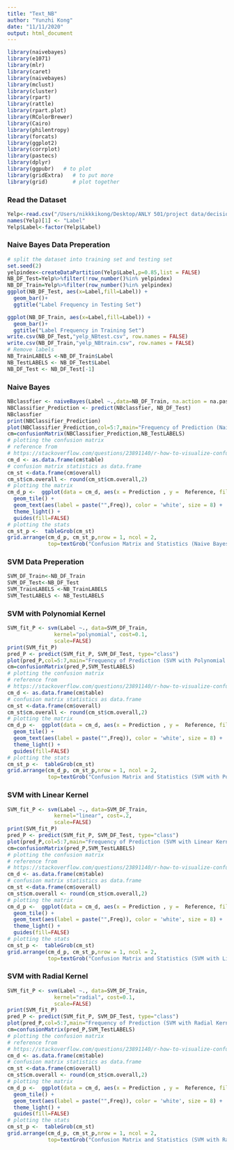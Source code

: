 ```yaml
---
title: "Text_NB"
author: "Yunzhi Kong"
date: "11/11/2020"
output: html_document
---
```


```r
library(naivebayes)
library(e1071)
library(mlr)
library(caret)
library(naivebayes)
library(mclust)
library(cluster)
library(rpart)
library(rattle)
library(rpart.plot)
library(RColorBrewer)
library(Cairo)
library(philentropy)
library(forcats)
library(ggplot2)
library(corrplot)
library(pastecs)
library(dplyr)
library(ggpubr)   # to plot
library(gridExtra)   # to put more
library(grid)        # plot together
```


### Read the Dataset

```r
Yelp<-read.csv("/Users/nikkkikong/Desktop/ANLY 501/project data/decision tree/yelpRT_STEM.csv")
names(Yelp)[1] <- "Label"
Yelp$Label<-factor(Yelp$Label)
```

### Naive Bayes Data Preperation

```r
# split the dataset into training set and testing set
set.seed(2)
yelpindex<-createDataPartition(Yelp$Label,p=0.85,list = FALSE)
NB_DF_Test=Yelp%>%filter(!row_number()%in% yelpindex)
NB_DF_Train=Yelp%>%filter(row_number()%in% yelpindex)
ggplot(NB_DF_Test, aes(x=Label,fill=Label)) +
  geom_bar()+
  ggtitle("Label Frequency in Testing Set")

ggplot(NB_DF_Train, aes(x=Label,fill=Label)) +
  geom_bar()+
  ggtitle("Label Frequency in Training Set")
write.csv(NB_DF_Test,"yelp_NBtest.csv", row.names = FALSE)
write.csv(NB_DF_Train,"yelp_NBtrain.csv", row.names = FALSE)
# Remove labels 
NB_TrainLABELS <-NB_DF_Train$Label
NB_TestLABELS <- NB_DF_Test$Label
NB_DF_Test <- NB_DF_Test[-1] 
```

### Naive Bayes 

```r
NBclassfier <- naiveBayes(Label ~.,data=NB_DF_Train, na.action = na.pass)
NBClassifier_Prediction <- predict(NBclassfier, NB_DF_Test)
NBclassfier
print(NBClassifier_Prediction)
plot(NBClassifier_Prediction,col=5:7,main="Frequency of Prediction (Naive Bayes)")
cm=confusionMatrix(NBClassifier_Prediction,NB_TestLABELS)
# plotting the confusion matrix
# reference from 
# https://stackoverflow.com/questions/23891140/r-how-to-visualize-confusion-matrix-using-the-caret-package/42940553
cm_d <- as.data.frame(cm$table)
# confusion matrix statistics as data.frame
cm_st <-data.frame(cm$overall)
cm_st$cm.overall <- round(cm_st$cm.overall,2)
# plotting the matrix
cm_d_p <-  ggplot(data = cm_d, aes(x = Prediction , y =  Reference, fill = Freq))+
  geom_tile() +
  geom_text(aes(label = paste("",Freq)), color = 'white', size = 8) +
  theme_light() +
  guides(fill=FALSE) 
# plotting the stats
cm_st_p <-  tableGrob(cm_st)
grid.arrange(cm_d_p, cm_st_p,nrow = 1, ncol = 2, 
             top=textGrob("Confusion Matrix and Statistics (Naive Bayes)",gp=gpar(fontsize=15,font=1)))
```


### SVM Data Preperation 

```r
SVM_DF_Train<-NB_DF_Train
SVM_DF_Test<-NB_DF_Test
SVM_TrainLABELS <-NB_TrainLABELS
SVM_TestLABELS <- NB_TestLABELS
```


### SVM with Polynomial Kernel

```r
SVM_fit_P <- svm(Label ~., data=SVM_DF_Train, 
               kernel="polynomial", cost=0.1, 
               scale=FALSE)
print(SVM_fit_P)
pred_P <- predict(SVM_fit_P, SVM_DF_Test, type="class")
plot(pred_P,col=5:7,main="Frequency of Prediction (SVM with Polynomial Kernel)")
cm=confusionMatrix(pred_P,SVM_TestLABELS)
# plotting the confusion matrix
# reference from 
# https://stackoverflow.com/questions/23891140/r-how-to-visualize-confusion-matrix-using-the-caret-package/42940553
cm_d <- as.data.frame(cm$table)
# confusion matrix statistics as data.frame
cm_st <-data.frame(cm$overall)
cm_st$cm.overall <- round(cm_st$cm.overall,2)
# plotting the matrix
cm_d_p <-  ggplot(data = cm_d, aes(x = Prediction , y =  Reference, fill = Freq))+
  geom_tile() +
  geom_text(aes(label = paste("",Freq)), color = 'white', size = 8) +
  theme_light() +
  guides(fill=FALSE) 
# plotting the stats
cm_st_p <-  tableGrob(cm_st)
grid.arrange(cm_d_p, cm_st_p,nrow = 1, ncol = 2, 
             top=textGrob("Confusion Matrix and Statistics (SVM with Polynomial Kernel)",gp=gpar(fontsize=15,font=1)))
```


### SVM with Linear Kernel

```r
SVM_fit_P <- svm(Label ~., data=SVM_DF_Train, 
               kernel="linear", cost=.2, 
               scale=FALSE)
print(SVM_fit_P)
pred_P <- predict(SVM_fit_P, SVM_DF_Test, type="class")
plot(pred_P,col=5:7,main="Frequency of Prediction (SVM with Linear Kernel)")
cm=confusionMatrix(pred_P,SVM_TestLABELS)
# plotting the confusion matrix
# reference from 
# https://stackoverflow.com/questions/23891140/r-how-to-visualize-confusion-matrix-using-the-caret-package/42940553
cm_d <- as.data.frame(cm$table)
# confusion matrix statistics as data.frame
cm_st <-data.frame(cm$overall)
cm_st$cm.overall <- round(cm_st$cm.overall,2)
# plotting the matrix
cm_d_p <-  ggplot(data = cm_d, aes(x = Prediction , y =  Reference, fill = Freq))+
  geom_tile() +
  geom_text(aes(label = paste("",Freq)), color = 'white', size = 8) +
  theme_light() +
  guides(fill=FALSE) 
# plotting the stats
cm_st_p <-  tableGrob(cm_st)
grid.arrange(cm_d_p, cm_st_p,nrow = 1, ncol = 2, 
             top=textGrob("Confusion Matrix and Statistics (SVM with Linear Kernel)",gp=gpar(fontsize=15,font=1)))
```

### SVM with Radial Kernel

```r
SVM_fit_P <- svm(Label ~., data=SVM_DF_Train, 
               kernel="radial", cost=0.1, 
               scale=FALSE)
print(SVM_fit_P)
pred_P <- predict(SVM_fit_P, SVM_DF_Test, type="class")
plot(pred_P,col=5:7,main="Frequency of Prediction (SVM with Radial Kernel)")
cm=confusionMatrix(pred_P,SVM_TestLABELS)
# plotting the confusion matrix
# reference from 
# https://stackoverflow.com/questions/23891140/r-how-to-visualize-confusion-matrix-using-the-caret-package/42940553
cm_d <- as.data.frame(cm$table)
# confusion matrix statistics as data.frame
cm_st <-data.frame(cm$overall)
cm_st$cm.overall <- round(cm_st$cm.overall,2)
# plotting the matrix
cm_d_p <-  ggplot(data = cm_d, aes(x = Prediction , y =  Reference, fill = Freq))+
  geom_tile() +
  geom_text(aes(label = paste("",Freq)), color = 'white', size = 8) +
  theme_light() +
  guides(fill=FALSE) 
# plotting the stats
cm_st_p <-  tableGrob(cm_st)
grid.arrange(cm_d_p, cm_st_p,nrow = 1, ncol = 2, 
             top=textGrob("Confusion Matrix and Statistics (SVM with Radial Kernel)",gp=gpar(fontsize=15,font=1)))
```
